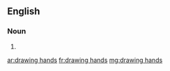 ==English==

===Noun===
{{head|en|head=[[drawing]] [[hands]]}}

# {{plural of|drawing hand}}

[[ar:drawing hands]]
[[fr:drawing hands]]
[[mg:drawing hands]]